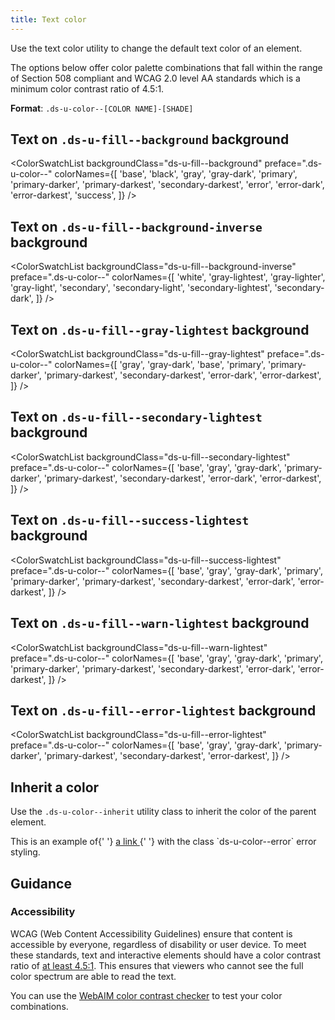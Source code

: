 ```yaml
---
title: Text color
---
```



Use the text color utility to change the default text color of an element.

The options below offer color palette combinations that fall within the range of Section 508 compliant and WCAG 2.0 level AA standards which is a minimum color contrast ratio of 4.5:1.

**Format**: `.ds-u-color--[COLOR NAME]-[SHADE]`

## Text on `.ds-u-fill--background` background

<ColorSwatchList
  backgroundClass="ds-u-fill--background"
  preface=".ds-u-color--"
  colorNames={[
    'base',
    'black',
    'gray',
    'gray-dark',
    'primary',
    'primary-darker',
    'primary-darkest',
    'secondary-darkest',
    'error',
    'error-dark',
    'error-darkest',
    'success',
  ]}
/>

## Text on `.ds-u-fill--background-inverse` background

<ColorSwatchList
  backgroundClass="ds-u-fill--background-inverse"
  preface=".ds-u-color--"
  colorNames={[
    'white',
    'gray-lightest',
    'gray-lighter',
    'gray-light',
    'secondary',
    'secondary-light',
    'secondary-lightest',
    'secondary-dark',
  ]}
/>

## Text on `.ds-u-fill--gray-lightest` background

<ColorSwatchList
  backgroundClass="ds-u-fill--gray-lightest"
  preface=".ds-u-color--"
  colorNames={[
    'gray',
    'gray-dark',
    'base',
    'primary',
    'primary-darker',
    'primary-darkest',
    'secondary-darkest',
    'error-dark',
    'error-darkest',
  ]}
/>

## Text on `.ds-u-fill--secondary-lightest` background

<ColorSwatchList
  backgroundClass="ds-u-fill--secondary-lightest"
  preface=".ds-u-color--"
  colorNames={[
    'base',
    'gray',
    'gray-dark',
    'primary-darker',
    'primary-darkest',
    'secondary-darkest',
    'error-dark',
    'error-darkest',
  ]}
/>

## Text on `.ds-u-fill--success-lightest` background

<ColorSwatchList
  backgroundClass="ds-u-fill--success-lightest"
  preface=".ds-u-color--"
  colorNames={[
    'base',
    'gray',
    'gray-dark',
    'primary',
    'primary-darker',
    'primary-darkest',
    'secondary-darkest',
    'error-dark',
    'error-darkest',
  ]}
/>

## Text on `.ds-u-fill--warn-lightest` background

<ColorSwatchList
  backgroundClass="ds-u-fill--warn-lightest"
  preface=".ds-u-color--"
  colorNames={[
    'base',
    'gray',
    'gray-dark',
    'primary',
    'primary-darker',
    'primary-darkest',
    'secondary-darkest',
    'error-dark',
    'error-darkest',
  ]}
/>

## Text on `.ds-u-fill--error-lightest` background

<ColorSwatchList
  backgroundClass="ds-u-fill--error-lightest"
  preface=".ds-u-color--"
  colorNames={[
    'base',
    'gray',
    'gray-dark',
    'primary-darker',
    'primary-darkest',
    'secondary-darkest',
    'error-darkest',
  ]}
/>

## Inherit a color

Use the `.ds-u-color--inherit` utility class to inherit the color of the parent element.

<EmbeddedExample>
  <div class="ds-u-color--error">
    This is an example of{' '}
    <a href="#" class="ds-u-color--inherit">
      a link
    </a>{' '}
    with the class `ds-u-color--error` error styling.
  </div>
</EmbeddedExample>

## Guidance

### Accessibility

WCAG (Web Content Accessibility Guidelines) ensure that content is accessible by everyone, regardless of disability or user device. To meet these standards, text and interactive elements should have a color contrast ratio of [at least 4.5:1](http://www.w3.org/TR/UNDERSTANDING-WCAG20/visual-audio-contrast-contrast.html). This ensures that viewers who cannot see the full color spectrum are able to read the text.

You can use the [WebAIM color contrast checker](https://webaim.org/resources/contrastchecker/) to test your color combinations.
